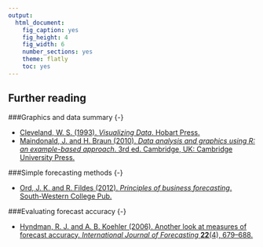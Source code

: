 ```yaml
---
output: 
  html_document: 
    fig_caption: yes
    fig_height: 4
    fig_width: 6
    number_sections: yes
    theme: flatly
    toc: yes
---
```

## Further reading

###Graphics and data summary {-}

-   [Cleveland, W. S. (1993). *Visualizing Data*. Hobart Press.](http://www.amazon.com/Visualizing-Data-William-S-Cleveland/dp/0963488406?tag=ote09-20)
-   [Maindonald, J. and H. Braun (2010). *Data analysis and graphics using R: an example-based approach*. 3rd ed. Cambridge, UK: Cambridge University Press.](http://www.amazon.com/Data-Analysis-Graphics-Using-Example-Based/dp/0521762936?tag=ote09-20)

###Simple forecasting methods {-}

-   [Ord, J. K. and R. Fildes (2012). *Principles of business forecasting*. South-Western College Pub.](http://www.amazon.com/Principles-Business-Forecasting-Keith-Ord/dp/0324311273?tag=ote09-20)

###Evaluating forecast accuracy {-}

-   [Hyndman, R. J. and A. B. Koehler (2006). Another look at measures of forecast accuracy. *International Journal of Forecasting* **22**(4), 679–688.](http://robjhyndman.com/papers/another-look-at-measures-of-forecast-accuracy/)
    
